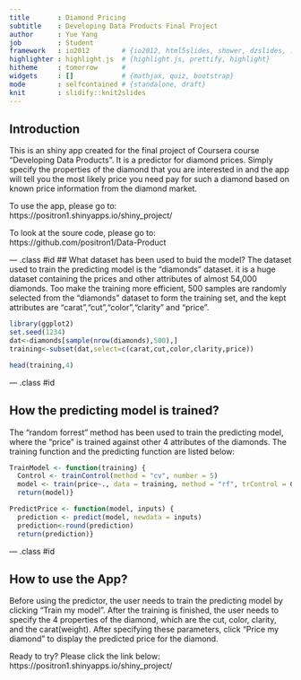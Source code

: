 ---
title       : Diamond Pricing
subtitle    : Developing Data Products Final Project
author      : Yue Yang
job         : Student
framework   : io2012        # {io2012, html5slides, shower, dzslides, ...}
highlighter : highlight.js  # {highlight.js, prettify, highlight}
hitheme     : tomorrow      # 
widgets     : []            # {mathjax, quiz, bootstrap}
mode        : selfcontained # {standalone, draft}
knit        : slidify::knit2slides
---

## Introduction
This is an shiny app created for the final project of Coursera course "Developing Data Products". It is a predictor for diamond prices. Simply specify the properties of the diamond that you are interested in and the app will tell you the most likely price you need pay for such a diamond based on known price information from the diamond market.

To use the app, please go to:  
https://positron1.shinyapps.io/shiny_project/

To look at the soure code, please go to:  
https://github.com/positron1/Data-Product

--- .class #id 
## What dataset has been used to buid the model?
The dataset used to train the predicting model is the "diamonds" dataset. it is a huge dataset containing the prices and other attributes of almost 54,000 diamonds. Too make the training more efficient, 500 samples are randomly selected from the "diamonds" dataset to form the training set, and the kept attributes are "carat","cut","color","clarity" and "price".
```{r,echo=FALSE,warning=FALSE}
library(ggplot2)
set.seed(1234)
dat<-diamonds[sample(nrow(diamonds),500),]
training<-subset(dat,select=c(carat,cut,color,clarity,price))
```
```{r}
head(training,4)
```

--- .class #id 

## How the predicting model is trained?
The "random forrest" method has been used to train the predicting model, where the "price" is trained against other 4 attributes of the diamonds. The training function and the predicting function are listed below:
```{r,eval=FALSE}
TrainModel <- function(training) {
  Control <- trainControl(method = "cv", number = 5)
  model <- train(price~., data = training, method = "rf", trControl = Control)
  return(model)}

PredictPrice <- function(model, inputs) {
  prediction <- predict(model, newdata = inputs)
  prediction<-round(prediction)
  return(prediction)}
```

--- .class #id 

## How to use the App?
Before using the predictor, the user needs to train the predicting model by clicking "Train my model". After the training is finished, the user needs to specify the 4 properties of the diamond, which are the cut, color, clarity, and the carat(weight). After specifying these parameters, click "Price my diamond" to display the predicted price for the diamond.  

Ready to try? Please click the link below:  
https://positron1.shinyapps.io/shiny_project/

